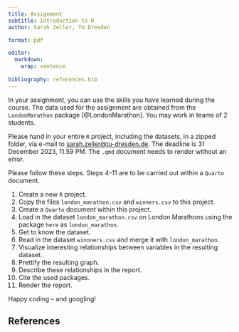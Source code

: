 ```yaml
---
title: Assignment
subtitle: Introduction to R
author: Sarah Zeller, TU Dresden

format: pdf

editor:
  markdown:
    wrap: sentence
    
bibliography: references.bib
---
```


In your assignment, you can use the skills you have learned during the course.
The data used for the assignment are obtained from the `LondonMarathon` package [@LondonMarathon].
You may work in teams of 2 students.


Please hand in your entire `R` project, including the datasets, in a zipped folder, via e-mail to [sarah.zeller@tu-dresden.de](mailto:sarah.zeller@tu-dresden.de).
The deadline is 31 December 2023, 11.59 PM.
The `.qmd` document needs to render without an error.

Please follow these steps.
Steps 4--11 are to be carried out within a `Quarto` document.

1.  Create a new `R` project.
2.  Copy the files `london_marathon.csv` and `winners.csv` to this project.
3.  Create a `Quarto` document within this project.
4.  Load in the dataset `london_marathon.csv` on London Marathons using the package `here` as `london_marathon`.
5.  Get to know the dataset.
6.  Read in the dataset `winnners.csv` and merge it with `london_marathon`.
7.  Visualize interesting relationships between variables in the resulting dataset.
8.  Prettify the resulting graph.
9.  Describe these relationships in the report.
10. Cite the used packages.
11. Render the report.

Happy coding -- and googling!

## References